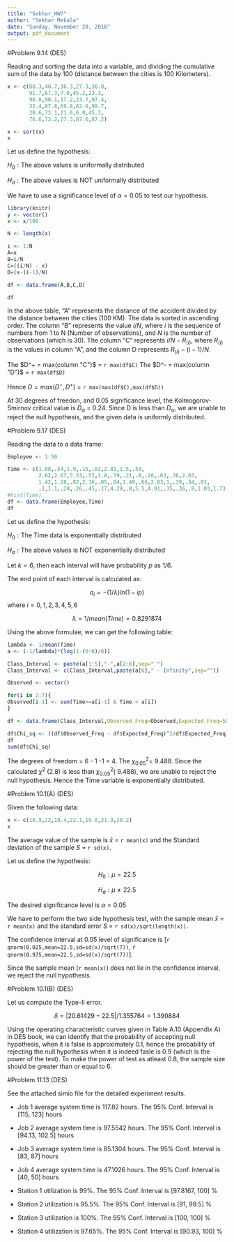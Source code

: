 ```yaml
---
title: "Sekhar_HW7"
author: "Sekhar Mekala"
date: "Sunday, November 20, 2016"
output: pdf_document
---
```


#Problem 9.14 (DES)

Reading and sorting the data into a variable, and dividing the cumulative sum of the data by 100 (distance between the cities is 100 Kilometers).

```r
x <- c(88.3,40.7,36.3,27.3,36.8,
       91.7,67.3,7.0,45.2,23.3,
       98.8,90.1,17.2,23.7,97.4,
       32.4,87.8,69.8,62.6,99.7,
       20.6,73.1,21.6,6.0,45.3,
       76.6,73.2,27.3,87.6,87.2)

x <- sort(x)
x
```

Let us define the hypothesis:

$H_0: \mbox{The above values is uniformally distributed}$

$H_a: \mbox{The above values is NOT uniformally distributed}$

We have to use a significance level of $\alpha=0.05$ to test our hypothesis.

```r
library(knitr)
y <- vector()
x <- x/100

N <- length(x)

i <- 1:N
A=x
B=i/N
C=((i/N) - x)
D=(x-(i-1)/N)

df <- data.frame(A,B,C,D)

df
```
In the above table, "A" represents the distance of the accident divided by the distance between the cities (100 KM). The data is sorted in ascending order. The column "B" represents the value $i/N$, where $i$ is the sequence of numbers from 1 to N (Number of observations), and $N$ is the number of observations (which is 30). The column "C" represents $i/N - R_{(i)}$, where $R_{(i)}$ is the values in column "A", and the column D represents $R_{(i)} - (i-1)/N$. 

The $D^+ = max(column "C")$ = `r max(df$C)`
The $D^- = max(column "D")$ = `r max(df$D)`

Hence $D = max(D^-, D^+)$ = `r max(max(df$C),max(df$D))`

At 30 degrees of freedon, and 0.05 significance level, the Kolmogorov-Smirnov critical value is $D_\alpha$ = 0.24. Since D is less than $D_\alpha$, we are unable to reject the null hypothesis, and the given data is uniformly distributed.



#Problem 9.17 (DES)

Reading the data to a data frame:

```r
Employee <- 1:50

Time <- c(1.88,.54,1.9,.15,.02,2.81,1.5,.53,
          2.62,2.67,3.53,.53,1.8,.79,.21,.8,.26,.63,.36,2.03,
          1.42,1.28,.82,2.16,.05,.04,1.49,.66,2.03,1,.39,.34,.01,
          .1,1.1,.24,.26,.45,.17,4.29,.8,5.5,4.91,.35,.36,.9,1.03,1.73,.38,.48)
#hist(Time)
df <- data.frame(Employee,Time)
df
```

Let us define the hypothesis:

$H_0: \mbox{The Time data is exponentially distributed}$

$H_a: \mbox{The above values is NOT exponentially distributed}$

Let $k=6$, then each interval will have probability $p$ as $1/6$. 

The end point of each interval is calculated as:

$$a_i = -(1/\lambda) ln(1-ip)$$ where $i = 0,1,2,3,4,5,6$

$$\lambda = 1/mean(Time) = 0.8291874$$

Using the above formulae, we can get the following table:

```r
lambda <- 1/mean(Time)
a <- (-1/lambda)*(log(1-(0:6)/6))

Class_Interval <- paste(a[1:5],"-",a[2:6],sep=" ")
Class_Interval <- c(Class_Interval,paste(a[6]," - Infinity",sep=""))

Observed <- vector()

for(i in 2:7){
Observed[i-1] <- sum(Time>=a[i-1] & Time < a[i])
}

df <- data.frame(Class_Interval,Observed_Freq=Observed,Expected_Freq=50/6)

df$Chi_sq <- ((df$Observed_Freq - df$Expected_Freq)^2/df$Expected_Freq)
df
sum(df$Chi_sq)

```

The degrees of freedom = 6 - 1 -1 = 4. The $\chi^2_{0.05}$= 9.488. Since the calculated $\chi^2$ (2.8) is less than $\chi^2_{0.05}$( 9.488), we are unable to reject the null hypothesis. Hence the Time variable is exponentially distributed.

#Problem 10.1(A) (DES)

Given the following data:

```r
x <- c(18.9,22,19.4,22.1,19.8,21.9,20.2)
x
```
The average value of the sample is $\bar{x}$ = `r mean(x)` and the Standard deviation of the sample $S$ = `r sd(x)`. 

Let us define the hypothesis:

$$H_0: \mu = 22.5$$

$$H_a: \mu \neq  22.5$$

The desired significance level is $\alpha = 0.05$

We have to perform the two side hypothesis test, with the sample mean $\bar{x}$ = `r mean(x)` and the standard error $S$ = `r sd(x)/sqrt(length(x))`.

The confidence interval at 0.05 level of significance is [`r qnorm(0.025,mean=22.5,sd=sd(x)/sqrt(7))`, `r qnorm(0.975,mean=22.5,sd=sd(x)/sqrt(7))`].

Since the sample mean (`r mean(x)`) does not lie in the confidence interval, we reject the null hypothesis.

#Problem 10.1(B) (DES)

Let us compute the Type-II error.

$$\delta = |20.61429 - 22.5|/1.355764 = 1.390884$$

Using the operating characteristic curves given in Table A.10 (Appendix A) in DES book, we can identify that the probability of accepting null hypothesis, when it is false is approximately 0.1, hence the probability of rejecting the null hypothesis when it is indeed fasle is 0.9 (which is the power of the test). To make the power of test as atleast 0.8, the sample size should be greater than or equal to 6.


#Problem 11.13 (DES)

See the attached simio file for the detailed experiment results.

* Job 1 average system time is 117.82 hours. The 95% Conf. Interval is [115, 123] hours

* Job 2 average system time is 97.5542 hours. The 95% Conf. Interval is [94.13, 102.5] hours

* Job 3 average system time is 85.1304 hours. The 95% Conf. Interval is [83, 87] hours

* Job 4 average system time is 47.1026 hours. The 95% Conf. Interval is [40, 50] hours

* Station 1 utilization is 99%. The 95% Conf. Interval is [97.8167, 100] %

* Station 2 utilization is 95.5%. The 95% Conf. Interval is [91, 99.5] %

* Station 3 utilization is 100%. The 95% Conf. Interval is [100, 100] %

* Station 4 utilization is 97.65%. The 95% Conf. Interval is [90.93, 100] %

